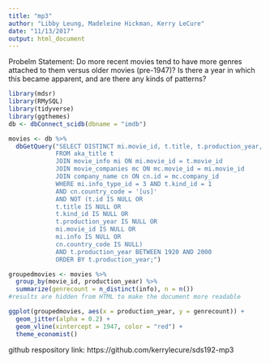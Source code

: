 ```yaml
---
title: "mp3"
author: "Libby Leung, Madeleine Hickman, Kerry LeCure"
date: "11/13/2017"
output: html_document
---
```

Probelm Statement: Do more recent movies tend to have more genres attached to them versus older movies (pre-1947)? Is there a year in which this became apparent, and are there any kinds of patterns?
```r
library(mdsr)
library(RMySQL)
library(tidyverse)
library(ggthemes)
db <- dbConnect_scidb(dbname = "imdb")
```
```r
movies <- db %>%
  dbGetQuery("SELECT DISTINCT mi.movie_id, t.title, t.production_year, mi.info
             FROM aka_title t
             JOIN movie_info mi ON mi.movie_id = t.movie_id
             JOIN movie_companies mc ON mc.movie_id = mi.movie_id
             JOIN company_name cn ON cn.id = mc.company_id
             WHERE mi.info_type_id = 3 AND t.kind_id = 1
             AND cn.country_code = '[us]'
             AND NOT (t.id IS NULL OR
             t.title IS NULL OR
             t.kind_id IS NULL OR
             t.production_year IS NULL OR
             mi.movie_id IS NULL OR
             mi.info IS NULL OR
             cn.country_code IS NULL)
             AND t.production_year BETWEEN 1920 AND 2000
             ORDER BY t.production_year;")

groupedmovies <- movies %>%
  group_by(movie_id, production_year) %>%
  summarize(genrecount = n_distinct(info), n = n())
#results are hidden from HTML to make the document more readable
```
```r
ggplot(groupedmovies, aes(x = production_year, y = genrecount)) +
  geom_jitter(alpha = 0.2) +
  geom_vline(xintercept = 1947, color = "red") +
  theme_economist()
```

github respository link: https://github.com/kerrylecure/sds192-mp3